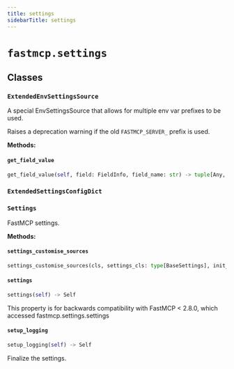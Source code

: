 ```yaml
---
title: settings
sidebarTitle: settings
---
```


# `fastmcp.settings`

## Classes

### `ExtendedEnvSettingsSource` <sup><a href="https://github.com/jlowin/fastmcp/blob/main/src/fastmcp/settings.py#L26"><Icon icon="github" size="14" /></a></sup>


A special EnvSettingsSource that allows for multiple env var prefixes to be used.

Raises a deprecation warning if the old `FASTMCP_SERVER_` prefix is used.


**Methods:**

#### `get_field_value` <sup><a href="https://github.com/jlowin/fastmcp/blob/main/src/fastmcp/settings.py#L33"><Icon icon="github" size="14" /></a></sup>

```python
get_field_value(self, field: FieldInfo, field_name: str) -> tuple[Any, str, bool]
```

### `ExtendedSettingsConfigDict` <sup><a href="https://github.com/jlowin/fastmcp/blob/main/src/fastmcp/settings.py#L53"><Icon icon="github" size="14" /></a></sup>

### `Settings` <sup><a href="https://github.com/jlowin/fastmcp/blob/main/src/fastmcp/settings.py#L57"><Icon icon="github" size="14" /></a></sup>


FastMCP settings.


**Methods:**

#### `settings_customise_sources` <sup><a href="https://github.com/jlowin/fastmcp/blob/main/src/fastmcp/settings.py#L69"><Icon icon="github" size="14" /></a></sup>

```python
settings_customise_sources(cls, settings_cls: type[BaseSettings], init_settings: PydanticBaseSettingsSource, env_settings: PydanticBaseSettingsSource, dotenv_settings: PydanticBaseSettingsSource, file_secret_settings: PydanticBaseSettingsSource) -> tuple[PydanticBaseSettingsSource, ...]
```

#### `settings` <sup><a href="https://github.com/jlowin/fastmcp/blob/main/src/fastmcp/settings.py#L87"><Icon icon="github" size="14" /></a></sup>

```python
settings(self) -> Self
```

This property is for backwards compatibility with FastMCP < 2.8.0,
which accessed fastmcp.settings.settings


#### `setup_logging` <sup><a href="https://github.com/jlowin/fastmcp/blob/main/src/fastmcp/settings.py#L182"><Icon icon="github" size="14" /></a></sup>

```python
setup_logging(self) -> Self
```

Finalize the settings.

